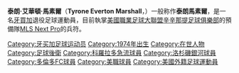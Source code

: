 {{Link style|time=2015-12-11T08:00:11+00:00}}
{{Football player infobox| playername= 泰朗馬素爾 
| fullname = Tyrone Everton Marshall
| nickname = ''Granny''
| image                = Tyrone Marshall.jpg
| dateofbirth = {{birth date and age|1974|11|12}}
| cityofbirth = [[金斯敦_(牙買加)|金斯敦]] 
| countryofbirth = [[牙買加|牙買加]]
| height = {{height|ft=6|in=2}}
| currentclub  = [[多倫多FC|多倫多FC]]
| clubnumber = 
| position = [[後衛_(足球)|後衛]]
| youthyears = 1994-95<br/>1996-97
| youthclubs = [[:en:Lindsey_Wilson_College|Lindsey Wilson]]<br/>{{link-en|FIU黑豹|FIU Panthers}}
| years1               = 1998
| clubs1               = [[科羅拉多急流|科羅拉多急流]]
| caps1                = 1
| goals1               = 0
| years2               = 1998
| clubs2               = → {{link-en|愛迪達一代|Generation Adidas|MLS Pro 40}} (借出)
| caps2                = 12
| goals2               = 2
| years3               = 1998–2001
| clubs3               = {{link-en|邁阿密融合|Miami Fusion}}
| caps3                = 82
| goals3               = 9
| years4               = 2002–2007
| clubs4               = [[洛杉磯銀河|洛杉磯銀河]]
| caps4                = 125
| goals4               = 4
| years5               = 2007–2008
| clubs5               = [[多倫多足球俱樂部|多倫多足球俱樂部]]
| caps5                = 40
| goals5               = 0
| years6               = 2009–2010
| clubs6               = [[西雅圖海灣者足球俱樂部|西雅圖海灣者足球俱樂部]]
| caps6                = 46
| goals6               = 3
| years7               = 2011–2012
| clubs7               = [[科羅拉多急流|科羅拉多急流]]
| caps7                = 43
| goals7               = 2
| totalcaps            = 349
| totalgoals           = 20
| nationalyears1       = 2000–2010
| nationalteam = [[牙買加國家足球隊|牙買加]]
| nationalcaps1        = 83
| nationalgoals1       = 5
| medaltemplates       =
| manageryears1        = 2014
| managerclubs1        = [[River_City_Rovers|River City Rovers]]
| manageryears2        = 2015–2020
| managerclubs2        = [[皇家鹽湖城|皇家鹽湖城]] (助教)
| managerclubs3        = [[辛辛那提足球俱樂部|辛辛那提足球俱樂部]] (臨時)
| manageryears3        = 2021
| managerclubs4        = {{link-en|FC辛辛那提二隊|FC Cincinnati 2}}
| manageryears4        = 2022–
}}

'''泰朗·艾華頓·馬素爾'''（'''Tyrone Everton Marshall'''，{{bd|1974年|11月12日|}}）一般称作'''泰朗馬素爾'''，是一名[[牙買加|牙買加]]退役足球運動員，目前執掌[[美國職業足球大聯盟|美國職業足球大聯盟]][[辛辛那提足球俱樂部|辛辛那提足球俱樂部]]的預備隊[[MLS_Next_Pro|MLS Next Pro]]{{link-en|FC辛辛那提二隊|FC Cincinnati 2}}的兵符。
{{DEFAULTSORT:Marshall, Tyrone}}
[[Category:牙买加足球运动员|Category:牙买加足球运动员]]
[[Category:1974年出生|Category:1974年出生]]
[[Category:在世人物|Category:在世人物]]
[[Category:足球後衛|Category:足球後衛]]
[[Category:科羅拉多急流球員|Category:科羅拉多急流球員]]
[[Category:洛杉磯銀河球員|Category:洛杉磯銀河球員]]
[[Category:多倫多FC球員|Category:多倫多FC球員]]
[[Category:美職球員|Category:美職球員]]
[[Category:美國外籍足球運動員|Category:美國外籍足球運動員]]